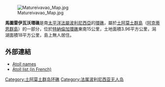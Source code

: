 [[Image:Matureivavao_Map.jpg|thumb]]

'''馬圖雷伊瓦沃環礁'''是南[[太平洋|太平洋]][[法屬波利尼西亞|法屬波利尼西亞]]的[[環礁|環礁]]，屬於[[土阿莫土群島|土阿莫土群島]]（[[阿克蒂恩群島|阿克蒂恩群島]]）的一部分，位於[[特納倫加環礁|特納倫加環礁]]東南15公里，土地面積3.96平方公里，潟湖面積18平方公里，島上無人居住。

{{coord|21|29|S|136|25|W|type:isle_source:dewiki|display=title}}

==外部連結==
*[https://web.archive.org/web/20120210193443/http://www.jps.auckland.ac.nz/document/Volume_8_1899/Volume_8%2C_No._4%2C_December_1899/Names_of_the_Paumotu_Islands%2C_by_J.L._Young%2C_p_264-268?action=null Atoll names]
*[http://www.pacific-image.pf/pages/boutic/dboutic_cdrom_sp132.html Atoll list (in French)] {{Wayback|url=http://www.pacific-image.pf/pages/boutic/dboutic_cdrom_sp132.html |date=20070228115907 }}

{{FrenchPolynesia-geo-stub}}
[[Category:土阿莫土群岛环礁|Category:土阿莫土群岛环礁]]
[[Category:法属波利尼西亚无人岛|Category:法属波利尼西亚无人岛]]